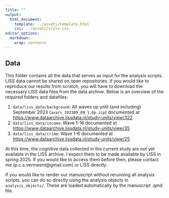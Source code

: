 ```yaml
---
title: ""
output: 
  html_document:
    template: ../assets/template.html
    css: ../assets/style.css
editor_options: 
  markdown: 
    wrap: sentence
---
```


## Data {#data}

This folder contains all the data that serves as input for the analysis scripts.
LISS data cannot be shared on open repositories.
If you would like to reproduce our results from scratch, you will have to download the necessary LISS data files from the data archive. Below is an overview of the required folders and datafiles:

1.  `data/liss_data/background`: All waves up until (and including) September 2023 (`avars_202309_EN_1.0p.zip`) documented at <https://www.dataarchive.lissdata.nl/study-units/view/322>
2.  `data/liss_data/income`: Wave 1-16 documented at <https://www.dataarchive.lissdata.nl/study-units/view/35>
3.  `data/liss_data/crime`: Wave 1-6 documented at <https://www.dataarchive.lissdata.nl/study-units/view/25>

At this time, the cognitive data collected in the current study are not yet available in the LISS archive. 
I expect them to be made available by LISS in spring 2025.
If you would like to access them before then, please contact me (p.c.s.vermeent@gmail.com) or LISS directly.

If you would like to render our manuscript without rerunning all analysis scripts, you can do so directly using the analysis objects in `analysis_objects/`. These are loaded automatically by the manuscript .qmd file.
